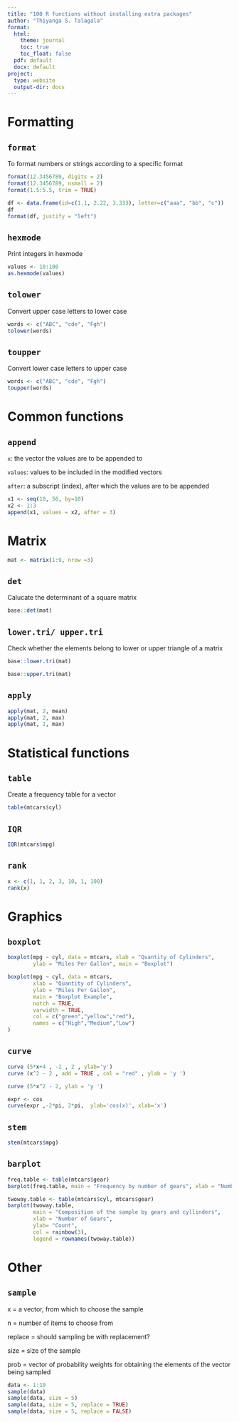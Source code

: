 ```yaml
---
title: "100 R functions without installing extra packages"
author: "Thiyanga S. Talagala"
format:
  html:
    theme: journal
    toc: true
    toc_float: false
  pdf: default
  docx: default
project:
  type: website
  output-dir: docs
---
```


# Formatting

## `format`

To format numbers or strings according to a specific format

```r
format(12.3456789, digits = 2)
format(12.3456789, nsmall = 2)
format(1.5:5.5, trim = TRUE)
```

```r
df <- data.frame(id=c(1.1, 2.22, 3.333), letter=c("aaa", "bb", "c"))
df
format(df, justify = "left")
```

## `hexmode`

Print integers in hexmode

```r
values <- 10:100
as.hexmode(values)
```

## `tolower`

Convert upper case letters to lower case

```r
words <- c("ABC", "cde", "Fgh")
tolower(words)
````

## `toupper`

Convert lower case letters to upper case


```r
words <- c("ABC", "cde", "Fgh")
toupper(words)
````



# Common functions

## `append`

`x`: the vector the values are to be appended to

`values`: values to be included in the modified vectors

`after`: a subscript (index), after which the values are to be appended

```r
x1 <- seq(10, 50, by=10)
x2 <- 1:3
append(x1, values = x2, after = 3)
```

## 

# Matrix

```r
mat <- matrix(1:9, nrow =3)
```

## `det`

Calucate the determinant of a square matrix

```r
base::det(mat)
```

## `lower.tri/ upper.tri `

Check whether the elements belong to lower or upper triangle of a matrix

```r
base::lower.tri(mat)
```

```r
base::upper.tri(mat)
```

## `apply`

```r
apply(mat, 2, mean)
apply(mat, 2, max)
apply(mat, 1, max)
```

# Statistical functions

## `table`

Create a frequency table for a vector

```r
table(mtcars$cyl)
```

## `IQR`

```r
IQR(mtcars$mpg)
```

## `rank`

```r
x <- c(1, 1, 2, 3, 10, 1, 100)
rank(x)
```

# Graphics

## `boxplot`

```r
boxplot(mpg ~ cyl, data = mtcars, xlab = "Quantity of Cylinders",  
        ylab = "Miles Per Gallon", main = "Boxplot")

```


```r
boxplot(mpg ~ cyl, data = mtcars,   
        xlab = "Quantity of Cylinders",  
        ylab = "Miles Per Gallon",   
        main = "Boxplot Example",  
        notch = TRUE,   
        varwidth = TRUE,   
        col = c("green","yellow","red"),  
        names = c("High","Medium","Low")  
)  
```

## `curve`

```r
curve (5*x+4 , -2 , 2 , ylab='y')
curve (x^2 - 2 , add = TRUE , col = "red" , ylab = 'y ')
```

```r
curve (5*x^2 - 2, ylab = 'y ')
```

```r
expr <- cos
curve(expr ,-2*pi, 2*pi,  ylab='cos(x)', xlab='x')

```

## `stem`

```r
stem(mtcars$mpg)
```

## `barplot`

```r
freq.table <- table(mtcars$gear)
barplot(freq.table, main = "Frequency by number of gears", xlab = "Number of Gears", ylab="Count", col="purple")
```

```r
twoway.table <- table(mtcars$cyl, mtcars$gear)
barplot(twoway.table,
        main = "Composition of the sample by gears and cyllinders", 
        xlab = "Number of Gears",
        ylab= "Count", 
        col = rainbow(3), 
        legend = rownames(twoway.table))
```


# Other

## `sample`

x = a vector, from which to choose the sample

n = number of items to choose from 

replace = should sampling be with replacement?

size = size of the sample

prob = vector of probability weights for obtaining the elements of the vector being sampled

```r
data <- 1:10
sample(data)
sample(data, size = 5)
sample(data, size = 5, replace = TRUE)
sample(data, size = 5, replace = FALSE)
```